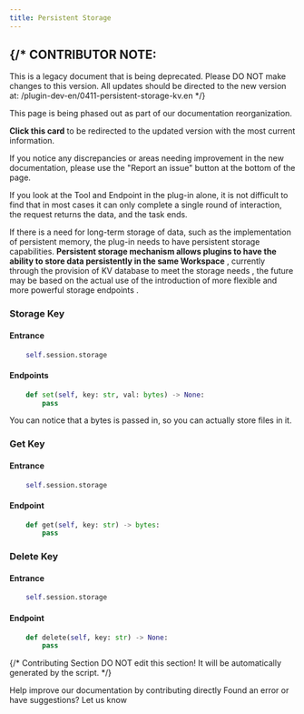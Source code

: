```yaml
---
title: Persistent Storage
---
```




{/* 
  CONTRIBUTOR NOTE:
  ----------------
  This is a legacy document that is being deprecated.
  Please DO NOT make changes to this version.
  All updates should be directed to the new version at:
  /plugin-dev-en/0411-persistent-storage-kv.en
*/}

<Card title="This Documentation is Being Deprecated" icon="circle-exclamation" href="/plugin-dev-en/0411-persistent-storage-kv.en">
  <p>This page is being phased out as part of our documentation reorganization.</p>
  
  <p><strong>Click this card</strong> to be redirected to the updated version with the most current information.</p>
  
  <p>If you notice any discrepancies or areas needing improvement in the new documentation, please use the "Report an issue" button at the bottom of the page.</p>
</Card>

If you look at the Tool and Endpoint in the plug-in alone, it is not difficult to find that in most cases it can only complete a single round of interaction, the request returns the data, and the task ends.

If there is a need for long-term storage of data, such as the implementation of persistent memory, the plug-in needs to have persistent storage capabilities. **Persistent storage mechanism allows plugins to have the ability to store data persistently in the same Workspace** , currently through the provision of KV database to meet the storage needs , the future may be based on the actual use of the introduction of more flexible and more powerful storage endpoints .

### Storage Key

#### **Entrance**

```python
    self.session.storage
```

#### Endpoints

```python
    def set(self, key: str, val: bytes) -> None:
        pass
```

You can notice that a bytes is passed in, so you can actually store files in it.

### Get Key

#### **Entrance**

```python
    self.session.storage
```

#### **Endpoint**

```python
    def get(self, key: str) -> bytes:
        pass
```

### Delete Key

#### **Entrance**

```python
    self.session.storage
```

#### **Endpoint**

```python
    def delete(self, key: str) -> None:
        pass
```

{/*
Contributing Section
DO NOT edit this section!
It will be automatically generated by the script.
*/}

<CardGroup cols="2">
    <Card
        title="Edit this page"
        icon="pen-to-square"
        href="https://github.com/langgenius/dify-docs-mintlify/edit/main/en/plugins/schema-definition/persistent-storage.mdx"
    >
        Help improve our documentation by contributing directly
    </Card>
    <Card
        title="Report an issue"
        icon="github"
        href="https://github.com/langgenius/dify-docs-mintlify/issues/new?title=Documentation%20Issue%3A%20stent-stor&body=%23%23%20Issue%20Description%0A%3C%21--%20Please%20briefly%20describe%20the%20issue%20you%20found%20--%3E%0A%0A%23%23%20Page%20Link%0Ahttps%3A%2F%2Fgithub.com%2Flanggenius%2Fdify-docs-mintlify%2Fblob%2Fmain%2Fen/plugins/schema-definition%2Fpersistent-storage.mdx%0A%0A%23%23%20Suggested%20Changes%0A%3C%21--%20If%20you%20have%20specific%20suggestions%20for%20changes%2C%20please%20describe%20them%20here%20--%3E%0A%0A%3C%21--%20Thank%20you%20for%20helping%20improve%20our%20documentation%21%20--%3E"
    >
        Found an error or have suggestions? Let us know
    </Card>
</CardGroup>
